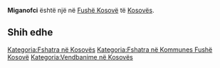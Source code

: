 {{Fshat në 
 | Emri                = Miganofci
 | EmriAlt                = 
 | NAME_SHORT_FORM=      
 | NAME_GENERIC=      
 | NAME_SORT_NAME_RO=      MIGANOFCI
 | FULL_NAME_RO = Miganofci
 | FULL_NAME_ND_RO=Miganofci
 | SORT_NAME_RG=MIGANOFCI
 | FULL_NAME_RG=Miganofci
 | FULL_NAME_ND_RG=Miganofci
 | SRP_NAME_SHORT_FORM=      
 | SRP_NAME_GENERIC=      
 | SRP_NAME_SORT_NAME_RO=      
 | SRP_FULL_NAME_RO = 
 | SRP_FULL_NAME_ND_RO=
 | SRP_SORT_NAME_RG=
 | SRP_FULL_NAME_RG=
 | SRP_FULL_NAME_ND_RG=
 | Emri (Rasa dhanore) = 
 | Figura              = 
 | Shteti              = Kosovo
 | Komuna              = Fushë Kosovë
 | Kodi postar         = 
 | Sipërfaqja          = 

 | Popullsia           = 

 | Regj. i popullsisë  = 
 | Dend. e popullsisë  = 
 | Faqja zyrtare       = 
 <!--- Koordinatat ----> 
 | Gjerësia            = 42.5875
 | Gjatësia            = 21.532222
 | Lartësia            = 
}}
'''Miganofci''' është një [[]] në [[Fushë Kosovë]] të [[Kosovës]].

<!-- == Gjeografia == -->
<!-- == Historia == -->
<!-- == Demografia == -->
== Shih edhe ==
{{Komuna Fushë Kosovë}}
{{Kosovo-Administrata-Cung}}

[[Kategoria:Fshatra në Kosovës]]
[[Kategoria:Fshatra në Kommunes Fushë Kosovë]]
[[Kategoria:Vendbanime në Kosovës]]